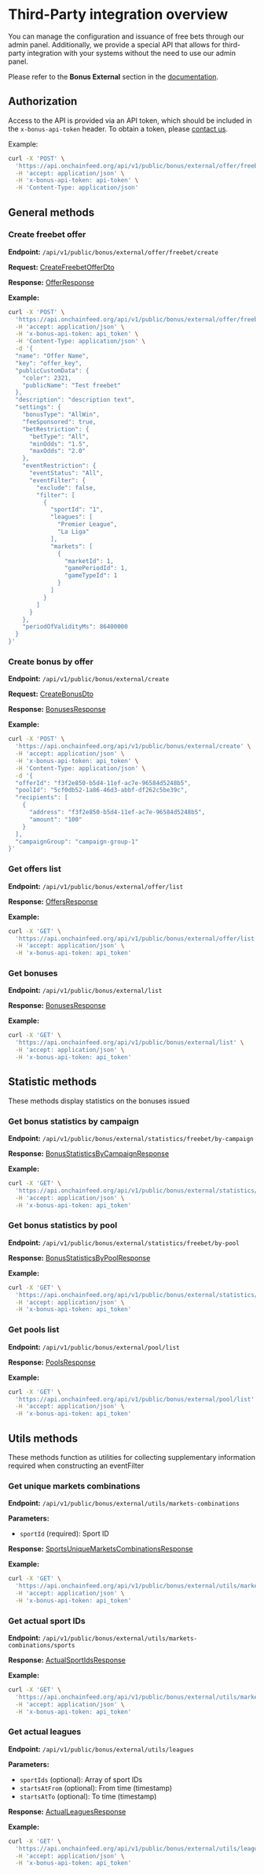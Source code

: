 # Third-Party integration overview

You can manage the configuration and issuance of free bets through our admin panel. Additionally, we provide a special API that allows for third-party integration with your systems without the need to use our admin panel.

Please refer to the **Bonus External** section in the [documentation](https://api.onchainfeed.org/api/v1/public/gateway/docs#/Bonus%20External/BonusExternalController_createFreebetOffer).


## Authorization
Access to the API is provided via an API token, which should be included in the `x-bonus-api-token` header. To obtain a token, please [contact us](https://azuro.typeform.com/to/v80viKml).

Example:
```bash
curl -X 'POST' \
  'https://api.onchainfeed.org/api/v1/public/bonus/external/offer/freebet/create' \
  -H 'accept: application/json' \
  -H 'x-bonus-api-token: api-token' \
  -H 'Content-Type: application/json'
```

## General methods

### Create freebet offer
**Endpoint:** `/api/v1/public/bonus/external/offer/freebet/create`

**Request:** [CreateFreebetOfferDto](/hub/apps/guides/freebets/types#createfreebetofferdto)

**Response:** [OfferResponse](/hub/apps/guides/freebets/types#offerresponse)

**Example:**
```bash
curl -X 'POST' \
  'https://api.onchainfeed.org/api/v1/public/bonus/external/offer/freebet/create' \
  -H 'accept: application/json' \
  -H 'x-bonus-api-token: api_token' \
  -H 'Content-Type: application/json' \
  -d '{
  "name": "Offer Name",
  "key": "offer_key",
  "publicCustomData": {
    "color": 2321,
    "publicName": "Test freebet"
  },
  "description": "description text",
  "settings": {
    "bonusType": "AllWin",
    "feeSponsored": true,
    "betRestriction": {
      "betType": "All",
      "minOdds": "1.5",
      "maxOdds": "2.0"
    },
    "eventRestriction": {
      "eventStatus": "All",
      "eventFilter": {
        "exclude": false,
        "filter": [
          {
            "sportId": "1",
            "leagues": [
              "Premier League",
              "La Liga"
            ],
            "markets": [
              {
                "marketId": 1,
                "gamePeriodId": 1,
                "gameTypeId": 1
              }
            ]
          }
        ]
      }
    },
    "periodOfValidityMs": 86400000
  }
}'
```

### Create bonus by offer
**Endpoint:** `/api/v1/public/bonus/external/create`

**Request:** [CreateBonusDto](/hub/apps/guides/freebets/types#createbonusdto)

**Response:** [BonusesResponse](/hub/apps/guides/freebets/types#bonusesresponse)

**Example:**
```bash
curl -X 'POST' \
  'https://api.onchainfeed.org/api/v1/public/bonus/external/create' \
  -H 'accept: application/json' \
  -H 'x-bonus-api-token: api_token' \
  -H 'Content-Type: application/json' \
  -d '{
  "offerId": "f3f2e850-b5d4-11ef-ac7e-96584d5248b5",
  "poolId": "5cf0db52-1a86-46d3-abbf-df262c5be39c",
  "recipients": [
    {
      "address": "f3f2e850-b5d4-11ef-ac7e-96584d5248b5",
      "amount": "100"
    }
  ],
  "campaignGroup": "campaign-group-1"
}'
```

### Get offers list
**Endpoint:** `/api/v1/public/bonus/external/offer/list`

**Response:** [OffersResponse](/hub/apps/guides/freebets/types#offersresponse)

**Example:**
```bash
curl -X 'GET' \
  'https://api.onchainfeed.org/api/v1/public/bonus/external/offer/list' \
  -H 'accept: application/json' \
  -H 'x-bonus-api-token: api_token'
```

### Get bonuses
**Endpoint:** `/api/v1/public/bonus/external/list`

**Response:** [BonusesResponse](/hub/apps/guides/freebets/types#bonusesresponse)

**Example:**
```bash
curl -X 'GET' \
  'https://api.onchainfeed.org/api/v1/public/bonus/external/list' \
  -H 'accept: application/json' \
  -H 'x-bonus-api-token: api_token'
```

## Statistic methods

These methods display statistics on the bonuses issued

### Get bonus statistics by campaign

**Endpoint:** `/api/v1/public/bonus/external/statistics/freebet/by-campaign`

**Response:** [BonusStatisticsByCampaignResponse](/hub/apps/guides/freebets/types#bonusstatisticsbycampaignresponse)

**Example:**
```bash
curl -X 'GET' \
  'https://api.onchainfeed.org/api/v1/public/bonus/external/statistics/freebet/by-campaign' \
  -H 'accept: application/json' \
  -H 'x-bonus-api-token: api_token'
```

### Get bonus statistics by pool
**Endpoint:** `/api/v1/public/bonus/external/statistics/freebet/by-pool`

**Response:** [BonusStatisticsByPoolResponse](/hub/apps/guides/freebets/types#bonusstatisticsbypoolresponse)

**Example:**
```bash
curl -X 'GET' \
  'https://api.onchainfeed.org/api/v1/public/bonus/external/statistics/freebet/by-pool' \
  -H 'accept: application/json' \
  -H 'x-bonus-api-token: api_token'
```

### Get pools list
**Endpoint:** `/api/v1/public/bonus/external/pool/list`

**Response:** [PoolsResponse](/hub/apps/guides/freebets/types#poolsresponse)

**Example:**
```bash
curl -X 'GET' \
  'https://api.onchainfeed.org/api/v1/public/bonus/external/pool/list' \
  -H 'accept: application/json' \
  -H 'x-bonus-api-token: api_token'
```

## Utils methods

These methods function as utilities for collecting supplementary information required when constructing an eventFilter

### Get unique markets combinations
**Endpoint:** `/api/v1/public/bonus/external/utils/markets-combinations`

**Parameters:**
- `sportId` (required): Sport ID

**Response:** [SportsUniqueMarketsCombinationsResponse](/hub/apps/guides/freebets/types#sportsuniquemarketscombinationsresponse)

**Example:**
```bash
curl -X 'GET' \
  'https://api.onchainfeed.org/api/v1/public/bonus/external/utils/markets-combinations?sportId=33' \
  -H 'accept: application/json' \
  -H 'x-bonus-api-token: api_token'
```

### Get actual sport IDs
**Endpoint:** `/api/v1/public/bonus/external/utils/markets-combinations/sports`

**Response:** [ActualSportIdsResponse](/hub/apps/guides/freebets/types#actualsportidsresponse)

**Example:**
```bash
curl -X 'GET' \
  'https://api.onchainfeed.org/api/v1/public/bonus/external/utils/markets-combinations/sports' \
  -H 'accept: application/json' \
  -H 'x-bonus-api-token: api_token'
```

### Get actual leagues
**Endpoint:** `/api/v1/public/bonus/external/utils/leagues`

**Parameters:**
- `sportIds` (optional): Array of sport IDs
- `startsAtFrom` (optional): From time (timestamp)
- `startsAtTo` (optional): To time (timestamp)

**Response:** [ActualLeaguesResponse](/hub/apps/guides/freebets/types#actualleaguesresponse)

**Example:**
```bash
curl -X 'GET' \
  'https://api.onchainfeed.org/api/v1/public/bonus/external/utils/leagues?sportIds=33&startsAtFrom=1742216019000&startsAtTo=1743339219000' \
  -H 'accept: application/json' \
  -H 'x-bonus-api-token: api_token'
```
